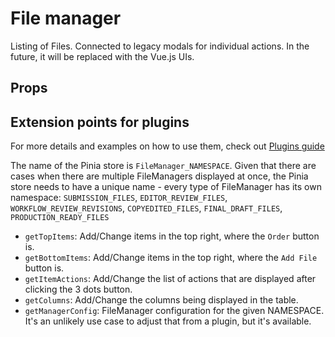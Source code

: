 

<Meta of={FileManager} />

# File manager

Listing of Files. Connected to legacy modals for individual actions. In the future, it will be replaced with the Vue.js UIs.

## Props

<ArgTypes />

## Extension points for plugins

For more details and examples on how to use them, check out [Plugins guide](..?path=/docs/guide-plugins--docs)

The name of the Pinia store is `FileManager_NAMESPACE`. Given that there are cases when there are multiple FileManagers displayed at once, the Pinia store needs to have a unique name - every type of FileManager has its own namespace: `SUBMISSION_FILES`, `EDITOR_REVIEW_FILES`, `WORKFLOW_REVIEW_REVISIONS`, `COPYEDITED_FILES`, `FINAL_DRAFT_FILES`, `PRODUCTION_READY_FILES`

- `getTopItems`: Add/Change items in the top right, where the `Order` button is.
- `getBottomItems`: Add/Change items in the top right, where the `Add File` button is.
- `getItemActions`: Add/Change the list of actions that are displayed after clicking the 3 dots button.
- `getColumns`: Add/Change the columns being displayed in the table.
- `getManagerConfig`: FileManager configuration for the given NAMESPACE. It's an unlikely use case to adjust that from a plugin, but it's available.
